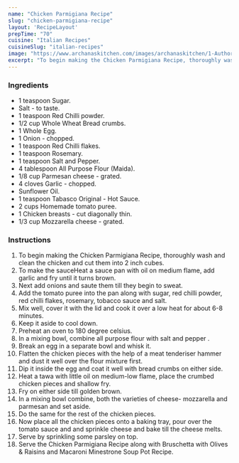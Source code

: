 ---
name: "Chicken Parmigiana Recipe"
slug: "chicken-parmigiana-recipe"
layout: 'RecipeLayout'
prepTime: "70"
cuisine: "Italian Recipes"
cuisineSlug: "italian-recipes"
image: "https://www.archanaskitchen.com/images/archanaskitchen/1-Author/sibyl_sunitha/Chicken_Parmigiania_Recipe.jpg"
excerpt: "To begin making the Chicken Parmigiana Recipe, thoroughly wash and clean the chicken and cut them into 2 inch cubes"
---

### Ingredients

- 1 teaspoon Sugar.
- Salt - to taste.
- 1 teaspoon Red Chilli powder.
- 1/2 cup Whole Wheat Bread crumbs.
- 1 Whole Egg.
- 1 Onion - chopped.
- 1 teaspoon Red Chilli flakes.
- 1 teaspoon Rosemary.
- 1 teaspoon Salt and Pepper.
- 4 tablespoon All Purpose Flour (Maida).
- 1/8 cup Parmesan cheese - grated.
- 4 cloves Garlic - chopped.
- Sunflower Oil.
- 1 teaspoon Tabasco Original - Hot Sauce.
- 2 cups Homemade tomato puree.
- 1 Chicken breasts - cut diagonally thin.
- 1/3 cup Mozzarella cheese - grated.

### Instructions

1. To begin making the Chicken Parmigiana Recipe, thoroughly wash and clean the chicken and cut them into 2 inch cubes.
1. To make the sauceHeat a sauce pan with oil on medium flame, add garlic and fry until it turns brown.
1. Next add onions and saute them till they begin to sweat.
1. Add the tomato puree into the pan along with sugar, red chilli powder, red chilli flakes, rosemary, tobacco sauce and salt.
1.  Mix well, cover it with the lid and cook it over a low heat for about 6-8 minutes.
1. Keep it aside to cool down.
1. Preheat an oven to 180 degree celsius.
1. In a mixing bowl, combine  all purpose flour with salt and pepper .
1. Break an egg in a separate bowl and whisk it.
1. Flatten the chicken pieces with the help of a meat tenderiser hammer and dust it well over the flour mixture first.
1. Dip it inside the egg and coat it well with bread crumbs on either side.
1. Heat a tawa with little oil on medium-low flame,  place the crumbed chicken pieces  and shallow fry.
1. Fry on either side till golden brown.
1. In a mixing bowl combine, both the varieties of cheese- mozzarella and parmesan and set aside.
1. Do the same for the rest of the chicken pieces.
1. Now place all the chicken pieces onto a baking tray, pour over the tomato sauce and and sprinkle cheese and bake till the cheese melts.
1. Serve by sprinkling some parsley on top.
1. Serve the Chicken Parmigiana Recipe along with Bruschetta with Olives & Raisins and Macaroni Minestrone Soup Pot Recipe.
